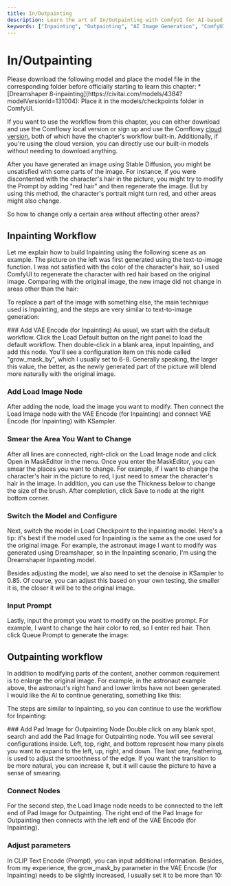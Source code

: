 ```yaml
---
title: In/Outpainting
description: Learn the art of In/Outpainting with ComfyUI for AI-based image generation. This guide provides a step-by-step walkthrough of the Inpainting workflow, teaching you how to modify specific parts of an image without affecting the rest. Ideal for those looking to refine their image generation results and add a touch of personalization to their AI projects.
keywords: ["Inpainting", "Outpainting", "AI Image Generation", "ComfyUI", "Image Modification", "Stable Diffusion", "Image Part Replacement", "AI Learning", "AI Tutorial", "Image Generation Techniques", "Image Transformation", "Image Quality Improvement", "Dreamshaper"]
---
```



# In/Outpainting

<Callout type="warning" emoji="⚠️">
  Please download the following model and place the model file in the corresponding folder before officially starting to learn this chapter:
  * [Dreamshaper 8-inpainting](https://civitai.com/models/4384?modelVersionId=131004): Place it in the models/checkpoints folder in ComfyUI.

  If you want to use the workflow from this chapter, you can either download and use the Comflowy local version or sign up and use the Comflowy [cloud version](https://app.comflowy.com), both of which have the chapter's workflow built-in. Additionally, if you're using the cloud version, you can directly use our built-in models without needing to download anything.
</Callout>

After you have generated an image using Stable Diffusion, you might be unsatisfied with some parts of the image. For instance, if you were discontented with the character's hair in the picture, you might try to modify the Prompt by adding "red hair" and then regenerate the image. But by using this method, the character's portrait might turn red, and other areas might also change.

So how to change only a certain area without affecting other areas?

## Inpainting Workflow

Let me explain how to build Inpainting using the following scene as an example. The picture on the left was first generated using the text-to-image function. I was not satisfied with the color of the character's hair, so I used ComfyUI to regenerate the character with red hair based on the original image. Comparing with the original image, the new image did not change in areas other than the hair:
<br/>
<PhotoProvider>
  <PhotoView src="/comfyui-inoutpainting/003.png">
      <img src="/comfyui-inoutpainting/003.png" alt="" className='rounded-lg'/>
  </PhotoView>
</PhotoProvider>

To replace a part of the image with something else, the main technique used is Inpainting, and the steps are very similar to text-to-image generation:

<Steps>
  ### Add VAE Encode (for Inpainting)
  As usual, we start with the default workflow. Click the Load Default button on the right panel to load the default workflow. Then double-click in a blank area, input Inpainting, and add this node. You'll see a configuration item on this node called "grow_mask_by", which I usually set to 6-8. Generally speaking, the larger this value, the better, as the newly generated part of the picture will blend more naturally with the original image.

  ### Add Load Image Node
  After adding the node, load the image you want to modify. Then connect the Load Image node with the VAE Encode (for Inpainting) and connect VAE Encode (for Inpainting) with KSampler.

  ### Smear the Area You Want to Change
  After all lines are connected, right-click on the Load Image node and click Open in MaskEditor in the menu. Once you enter the MaskEditor, you can smear the places you want to change. For example, if I want to change the character's hair in the picture to red, I just need to smear the character's hair in the image. In addition, you can use the Thickness below to change the size of the brush. After completion, click Save to node at the right bottom corner.
  <br/>
  <PhotoProvider>
    <PhotoView src="/comfyui-inoutpainting/001.png">
        <img src="/comfyui-inoutpainting/001.png" alt="" className='rounded-lg'/>
    </PhotoView>
  </PhotoProvider>

  ### Switch the Model and Configure
  Next, switch the model in Load Checkpoint to the inpainting model. Here's a tip: it's best if the model used for Inpainting is the same as the one used for the original image. For example, the astronaut image I want to modify was generated using Dreamshaper, so in the Inpainting scenario, I'm using the Dreamshaper Inpainting model.
  
  Besides adjusting the model, we also need to set the denoise in KSampler to 0.85. Of course, you can adjust this based on your own testing, the smaller it is, the closer it will be to the original image.
  
  ### Input Prompt
  Lastly, input the prompt you want to modify on the positive prompt. For example, I want to change the hair color to red, so I enter red hair. Then click Queue Prompt to generate the image:
  <br/>
  <PhotoProvider>
    <PhotoView src="/comfyui-inoutpainting/002.png">
        <img src="/comfyui-inoutpainting/002.png" alt="" className='rounded-lg'/>
    </PhotoView>
  </PhotoProvider>
</Steps>

## Outpainting workflow

In addition to modifying parts of the content, another common requirement is to enlarge the original image. For example, in the astronaut example above, the astronaut's right hand and lower limbs have not been generated. I would like the AI ​​to continue generating, something like this:
<br/>
<PhotoProvider>
  <PhotoView src="/comfyui-inoutpainting/004.png">
      <img src="/comfyui-inoutpainting/004.png" alt="" className='rounded-lg'/>
  </PhotoView>
</PhotoProvider>

The steps are similar to Inpainting, so you can continue to use the workflow for Inpainting:

<Steps>
  ### Add Pad Image for Outpainting Node
  Double click on any blank spot, search and add the Pad Image for Outpainting node. You will see several configurations inside. Left, top, right, and bottom represent how many pixels you want to expand to the left, up, right, and down. The last one, feathering, is used to adjust the smoothness of the edge. If you want the transition to be more natural, you can increase it, but it will cause the picture to have a sense of smearing.
  
  ### Connect Nodes
  For the second step, the Load Image node needs to be connected to the left end of Pad Image for Outpainting. The right end of the Pad Image for Outpainting then connects with the left end of the VAE Encode (for Inpainting).

  ### Adjust parameters
  In CLIP Text Encode (Prompt), you can input additional information. Besides, from my experience, the grow_mask_by parameter in the VAE Encode (for Inpainting) needs to be slightly increased, I usually set it to be more than 10: 
  <br/>
  <PhotoProvider>
    <PhotoView src="/comfyui-inoutpainting/005.png">
        <img src="/comfyui-inoutpainting/005.png" alt="" className='rounded-lg'/>
    </PhotoView>
  </PhotoProvider>
</Steps>

<Subscribe />
